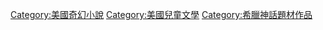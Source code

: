 [[Category:美國奇幻小說|Category:美國奇幻小說]]
[[Category:美國兒童文學|Category:美國兒童文學]]
[[Category:希臘神話題材作品|Category:希臘神話題材作品]]